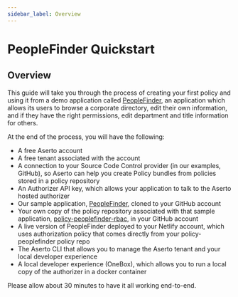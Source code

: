 ```yaml
---
sidebar_label: Overview
---
```


# PeopleFinder Quickstart

## Overview

This guide will take you through the process of creating your first policy and using it from a
demo application called [PeopleFinder](https://github.com/aserto-demo/peoplefinder-acmecorp), 
an application which allows its users to browse a corporate directory, edit their own information, 
and if they have the right permissions, edit department and title information for others.

At the end of the process, you will have the following:

- A free Aserto account
- A free tenant associated with the account
- A connection to your Source Code Control provider (in our examples, GitHub), so Aserto can help you create Policy bundles from policies stored in a policy repository
- An Authorizer API key, which allows your application to talk to the Aserto hosted authorizer
- Our sample application, [PeopleFinder](https://github.com/aserto-demo/peoplefinder-acmecorp), cloned to your GitHub account
- Your own copy of the policy repository associated with that sample application, [policy-peoplefinder-rbac](https://github.com/aserto-dev/policy-peoplefinder-rbac), in your GitHub account
- A live version of PeopleFinder deployed to your Netlify account, which uses authorization policy that comes directly from your policy-peoplefinder policy repo
- The Aserto CLI that allows you to manage the Aserto tenant and your local developer experience
- A local developer experience (OneBox), which allows you to run a local copy of the authorizer in a docker container

Please allow about 30 minutes to have it all working end-to-end.
